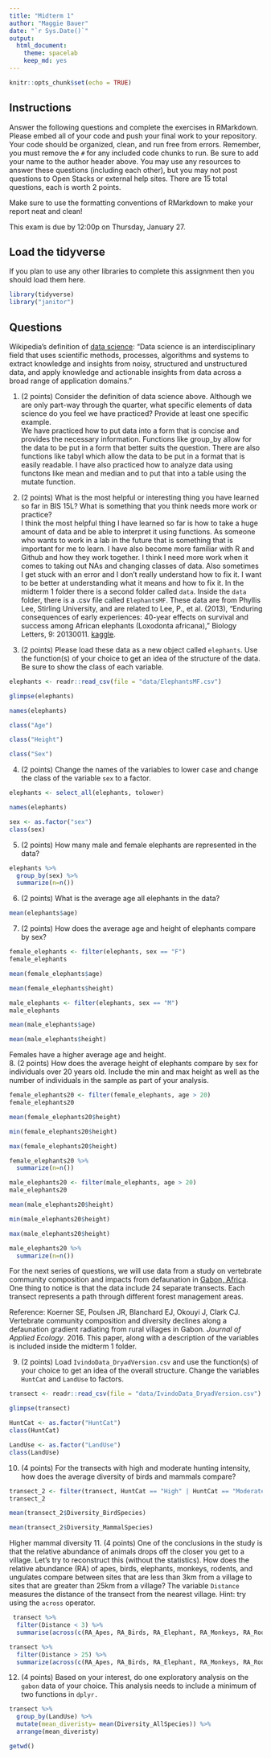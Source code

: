 ```yaml
---
title: "Midterm 1"
author: "Maggie Bauer"
date: "`r Sys.Date()`"
output:
  html_document: 
    theme: spacelab
    keep_md: yes
---
```


```r
knitr::opts_chunk$set(echo = TRUE)
```

## Instructions
Answer the following questions and complete the exercises in RMarkdown. Please embed all of your code and push your final work to your repository. Your code should be organized, clean, and run free from errors. Remember, you must remove the `#` for any included code chunks to run. Be sure to add your name to the author header above. You may use any resources to answer these questions (including each other), but you may not post questions to Open Stacks or external help sites. There are 15 total questions, each is worth 2 points.  

Make sure to use the formatting conventions of RMarkdown to make your report neat and clean!  

This exam is due by 12:00p on Thursday, January 27.  

## Load the tidyverse
If you plan to use any other libraries to complete this assignment then you should load them here.
```r
library(tidyverse)
library("janitor")
```

## Questions  
Wikipedia's definition of [data science](https://en.wikipedia.org/wiki/Data_science): "Data science is an interdisciplinary field that uses scientific methods, processes, algorithms and systems to extract knowledge and insights from noisy, structured and unstructured data, and apply knowledge and actionable insights from data across a broad range of application domains."  

1. (2 points) Consider the definition of data science above. Although we are only part-way through the quarter, what specific elements of data science do you feel we have practiced? Provide at least one specific example.  
We have practiced how to  put data into a form that is concise and provides the necessary information. Functions like group_by allow for the data to be put in a form that better suits the question. There are also functions like tabyl which allow the data to be put in a format that is easily readable. I have also practiced how to analyze data using functons like mean and median and to put that into a table using the mutate function. 
2. (2 points) What is the most helpful or interesting thing you have learned so far in BIS 15L? What is something that you think needs more work or practice?  
I think the most helpful thing I have learned so far is how to take a huge amount of data and be able to interpret it using functions. As someone who wants to work in a lab in the future that is something that is important for me to learn. I have also become more familiar with R and Github and how they work together. I think I need more work when it comes to taking out NAs and changing classes of data. Also sometimes I get stuck with an error and I don't really understand how to fix it. I want to be better at understanding what it means and how to fix it. 
In the midterm 1 folder there is a second folder called `data`. Inside the `data` folder, there is a .csv file called `ElephantsMF`. These data are from Phyllis Lee, Stirling University, and are related to Lee, P., et al. (2013), "Enduring consequences of early experiences: 40-year effects on survival and success among African elephants (Loxodonta africana)," Biology Letters, 9: 20130011. [kaggle](https://www.kaggle.com/mostafaelseidy/elephantsmf).  

3. (2 points) Please load these data as a new object called `elephants`. Use the function(s) of your choice to get an idea of the structure of the data. Be sure to show the class of each variable.
```r
elephants <- readr::read_csv(file = "data/ElephantsMF.csv")
```
```r
glimpse(elephants)
```
```r
names(elephants)
```
```r
class("Age")
```
```r
class("Height")
```
```r
class("Sex")
```

4. (2 points) Change the names of the variables to lower case and change the class of the variable `sex` to a factor.
```r
elephants <- select_all(elephants, tolower)
```
```r
names(elephants)
```
```r
sex <- as.factor("sex")
class(sex)
```

5. (2 points) How many male and female elephants are represented in the data?
```r
elephants %>% 
  group_by(sex) %>% 
  summarize(n=n())
```

6. (2 points) What is the average age all elephants in the data?
```r
mean(elephants$age)
```


7. (2 points) How does the average age and height of elephants compare by sex?
```r
female_elephants <- filter(elephants, sex == "F")
female_elephants
```
```r
mean(female_elephants$age)
```
```r
mean(female_elephants$height)
```
```r
male_elephants <- filter(elephants, sex == "M")
male_elephants
```
```r
mean(male_elephants$age)
```
```r
mean(male_elephants$height)
```
Females have a higher average age and height.  
8. (2 points) How does the average height of elephants compare by sex for individuals over 20 years old. Include the min and max height as well as the number of individuals in the sample as part of your analysis.  
```r
female_elephants20 <- filter(female_elephants, age > 20) 
female_elephants20

```
```r
mean(female_elephants20$height)

```
```r
min(female_elephants20$height)
```
```r
max(female_elephants20$height)
```
```r
female_elephants20 %>% 
  summarize(n=n())
```
```r
male_elephants20 <- filter(male_elephants, age > 20) 
male_elephants20
```
```r
mean(male_elephants20$height)

```
```r
min(male_elephants20$height)
```
```r
max(male_elephants20$height)
```
```r
male_elephants20 %>% 
  summarize(n=n())
```

For the next series of questions, we will use data from a study on vertebrate community composition and impacts from defaunation in [Gabon, Africa](https://en.wikipedia.org/wiki/Gabon). One thing to notice is that the data include 24 separate transects. Each transect represents a path through different forest management areas.  

Reference: Koerner SE, Poulsen JR, Blanchard EJ, Okouyi J, Clark CJ. Vertebrate community composition and diversity declines along a defaunation gradient radiating from rural villages in Gabon. _Journal of Applied Ecology_. 2016. This paper, along with a description of the variables is included inside the midterm 1 folder.  

9. (2 points) Load `IvindoData_DryadVersion.csv` and use the function(s) of your choice to get an idea of the overall structure. Change the variables `HuntCat` and `LandUse` to factors.
```r
transect <- readr::read_csv(file = "data/IvindoData_DryadVersion.csv")

```

```r
glimpse(transect)
```
```r
HuntCat <- as.factor("HuntCat")
class(HuntCat)
```
```r
LandUse <- as.factor("LandUse")
class(LandUse)
```

10. (4 points) For the transects with high and moderate hunting intensity, how does the average diversity of birds and mammals compare?
```r
transect_2 <- filter(transect, HuntCat == "High" | HuntCat == "Moderate" )
transect_2
```
```r
mean(transect_2$Diversity_BirdSpecies)
```
```r
mean(transect_2$Diversity_MammalSpecies)
```
Higher mammal diversity 
11. (4 points) One of the conclusions in the study is that the relative abundance of animals drops off the closer you get to a village. Let's try to reconstruct this (without the statistics). How does the relative abundance (RA) of apes, birds, elephants, monkeys, rodents, and ungulates compare between sites that are less than 3km from a village to sites that are greater than 25km from a village? The variable `Distance` measures the distance of the transect from the nearest village. Hint: try using the `across` operator.  

```r
 transect %>% 
  filter(Distance < 3) %>% 
  summarise(across(c(RA_Apes, RA_Birds, RA_Elephant, RA_Monkeys, RA_Rodent, RA_Ungulate), mean))
```

```r
transect %>% 
  filter(Distance > 25) %>% 
  summarize(across(c(RA_Apes, RA_Birds, RA_Elephant, RA_Monkeys, RA_Rodent, RA_Ungulate), mean))
```

12. (4 points) Based on your interest, do one exploratory analysis on the `gabon` data of your choice. This analysis needs to include a minimum of two functions in `dplyr.`
```r
transect %>% 
  group_by(LandUse) %>% 
  mutate(mean_diveristy= mean(Diversity_AllSpecies)) %>% 
  arrange(mean_diveristy)
```

```r
getwd()
```

